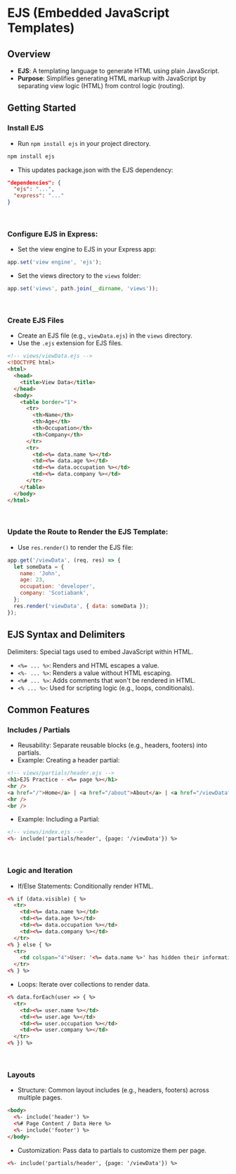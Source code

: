 # EJS (Embedded JavaScript Templates)

## Overview
- **EJS**: A templating language to generate HTML using plain JavaScript.
- **Purpose**: Simplifies generating HTML markup with JavaScript by separating view logic (HTML) from control logic (routing).

## Getting Started

### Install EJS
- Run `npm install ejs` in your project directory.
```bash
npm install ejs
```
- This updates package.json with the EJS dependency:
```json
"dependencies": {
  "ejs": "...",
  "express": "..."
}
```

<br />

### Configure EJS in Express:
- Set the view engine to EJS in your Express app:
```js
app.set('view engine', 'ejs');
```

- Set the views directory to the `views` folder:
```js
app.set('views', path.join(__dirname, 'views'));
```

<br />

### Create EJS Files
- Create an EJS file (e.g., `viewData.ejs`) in the `views` directory.
- Use the `.ejs` extension for EJS files.
```html
<!-- views/viewData.ejs -->
<!DOCTYPE html>
<html>
  <head>
    <title>View Data</title>
  </head>
  <body>
    <table border="1">
      <tr>
        <th>Name</th>
        <th>Age</th>
        <th>Occupation</th>
        <th>Company</th>
      </tr>
      <tr>
        <td><%= data.name %></td>
        <td><%= data.age %></td>
        <td><%= data.occupation %></td>
        <td><%= data.company %></td>
      </tr>
    </table>
  </body>
</html>
```

<br />

### Update the Route to Render the EJS Template:
- Use `res.render()` to render the EJS file:
```js
app.get('/viewData', (req, res) => {
  let someData = {
    name: 'John',
    age: 23,
    occupation: 'developer',
    company: 'Scotiabank',
  };
  res.render('viewData', { data: someData });
});
```

## EJS Syntax and Delimiters
Delimiters: Special tags used to embed JavaScript within HTML.
  - `<%= ... %>`: Renders and HTML escapes a value.
  - `<%- ... %>`: Renders a value without HTML escaping.
  - `<%# ... %>`: Adds comments that won't be rendered in HTML.
  - `<% ... %>`: Used for scripting logic (e.g., loops, conditionals).

## Common Features

### Includes / Partials
- Reusability: Separate reusable blocks (e.g., headers, footers) into partials.
- Example: Creating a header partial:
```html
<!-- views/partials/header.ejs -->
<h1>EJS Practice - <%= page %></h1>
<hr />
<a href="/">Home</a> | <a href="/about">About</a> | <a href="/viewData">View Data</a>
<hr />
<br />
```
- Example: Including a Partial:
```html
<!-- views/index.ejs -->
<%- include('partials/header', {page: '/viewData'}) %>
```

<br />

### Logic and Iteration
- If/Else Statements: Conditionally render HTML.
```html
<% if (data.visible) { %>
  <tr>
    <td><%= data.name %></td>
    <td><%= data.age %></td>
    <td><%= data.occupation %></td>
    <td><%= data.company %></td>
  </tr>
<% } else { %>
  <tr>
    <td colspan="4">User: '<%= data.name %>' has hidden their information</td>
  </tr>
<% } %>
```
- Loops: Iterate over collections to render data.
```html
<% data.forEach(user => { %>
  <tr>
    <td><%= user.name %></td>
    <td><%= user.age %></td>
    <td><%= user.occupation %></td>
    <td><%= user.company %></td>
  </tr>
<% }) %>
```

<br />

### Layouts
- Structure: Common layout includes (e.g., headers, footers) across multiple pages.
```html
<body>
  <%- include('header') %>
  <%# Page Content / Data Here %>
  <%- include('footer') %>
</body>
```
- Customization: Pass data to partials to customize them per page.
```html
<%- include('partials/header', {page: '/viewData'}) %>
```